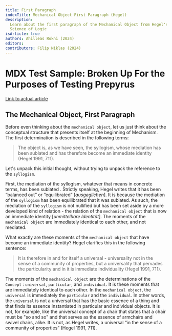 ```yaml
---
title: First Paragraph
indexTitle: Mechanical Object First Paragraph (Hegel)
description:
  Learn about the first paragraph of the Mechanical Object from Hegel's
  Science of Logic
isArticle: true
authors: Ahilleas Rokni (2024)
editors:
contributors: Filip Niklas (2024)
---
```


# MDX Test Sample: Broken Up For the Purposes of Testing Prepyrus

[Link to actual article](https://github.com/systemphil/sphil/blob/main/src/pages/hegel/reference/mechanical-object/first-paragraph.mdx)

## The Mechanical Object, First Paragraph

Before even thinking about the `mechanical object`, let us just think about the
conceptual structure that presents itself at the beginning of Mechanism. The
first determination is described in the following terms:

> The object is, as we have seen, the syllogism, whose mediation has been
> sublated and has therefore become an immediate identity (Hegel 1991, 711).

Let's unpack this initial thought, without trying to unpack the reference to the
`syllogism`.

First, the mediation of the syllogism, whatever that means in concrete terms,
has been sublated . Strictly speaking, Hegel writes that it has been “balanced
out” or “equilibrated” [*ausgeglichen*]. It is because the mediation of the
`syllogism` has been equilibrated that it was sublated. As such, the mediation
of the `syllogism` is not nullified but has been set aside by a more developed
kind of relation - the relation of the `mechanical object` that is now an
immediate identity [*unmittelbare Identität*]. The moments of the `mechanical object`
are immediately identical to each other, and not mediated.

What exactly are these moments of the `mechanical object` that have become an
immediate identity? Hegel clarifies this in the following sentence:

> It is therefore in and for itself a universal - universality not in the sense
> of a community of properties, but a universality that pervades the
> particularity and in it is immediate individuality (Hegel 1991, 711).

The moments of the `mechanical object` are the determinations of the `Concept` :
`universal`, `particular`, and `individual`. It is these moments that are
immediately identical to each other. In the `mechanical object`, the `universal`
is immediately the `particular` and the `individual`. In other words, the
`universal` is not a universal that has the basic essence of a thing and that
finds its essence instantiated in particular and individual objects. It is not,
for example, like the universal concept of a chair that states that a chair must
be "so and so" and that serves as the essence of armchairs and swivel chairs,
alike. It is not, as Hegel writes, a universal “in the sense of a community of
properties” (Hegel 1991, 711).
